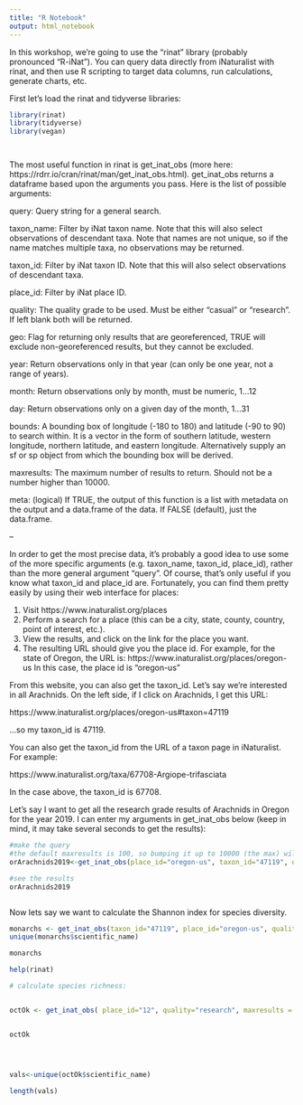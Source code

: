 ```yaml
---
title: "R Notebook"
output: html_notebook
---
```



In this workshop, we're going to use the "rinat" library (probably pronounced "R-iNat"). You can query data directly from iNaturalist with rinat, and then use R scripting to target data columns, run calculations, generate charts, etc.


First let's load the rinat and tidyverse libraries:

```r
library(rinat)
library(tidyverse)
library(vegan)




```


The most useful function in rinat is get_inat_obs (more here: https://rdrr.io/cran/rinat/man/get_inat_obs.html). get_inat_obs returns a dataframe based upon the arguments you pass. Here is the list of possible arguments:

query:	Query string for a general search.

taxon_name: Filter by iNat taxon name. Note that this will also select observations of descendant taxa. Note that names are not unique, so if the name matches multiple taxa, no observations may be returned.

taxon_id: Filter by iNat taxon ID. Note that this will also select observations of descendant taxa.

place_id: Filter by iNat place ID.

quality: The quality grade to be used. Must be either "casual" or "research". If left blank both will be returned.

geo: Flag for returning only results that are georeferenced, TRUE will exclude non-georeferenced results, but they cannot be excluded.

year: Return observations only in that year (can only be one year, not a range of years).

month: Return observations only by month, must be numeric, 1...12

day: Return observations only on a given day of the month, 1...31

bounds: A bounding box of longitude (-180 to 180) and latitude (-90 to 90) to search within. It is a vector in the form of southern latitude, western longitude, northern latitude, and eastern longitude. Alternatively supply an sf or sp object from which the bounding box will be derived.

maxresults: The maximum number of results to return. Should not be a number higher than 10000.

meta: (logical) If TRUE, the output of this function is a list with metadata on the output and a data.frame of the data. If FALSE (default), just the data.frame.

--

In order to get the most precise data, it's probably a good idea to use some of the more specific arguments (e.g. taxon_name, taxon_id, place_id), rather than the more general argument "query". Of course, that's only useful if you know what taxon_id and place_id are. Fortunately, you can find them pretty easily by using their web interface for places:

1) Visit https://www.inaturalist.org/places
2) Perform a search for a place (this can be a city, state, county, country, point of interest, etc.).
3) View the results, and click on the link for the place you want.
4) The resulting URL should give you the place id. For example, for the state of Oregon, the URL is: https://www.inaturalist.org/places/oregon-us In this case, the place id is "oregon-us"

From this website, you can also get the taxon_id. Let's say we're interested in all Arachnids. On the left side, if I click on Arachnids, I get this URL:

https://www.inaturalist.org/places/oregon-us#taxon=47119

...so my taxon_id is 47119.

You can also get the taxon_id from the URL of a taxon page in iNaturalist. For example:

https://www.inaturalist.org/taxa/67708-Argiope-trifasciata

In the case above, the taxon_id is 67708.


Let's say I want to get all the research grade results of Arachnids in Oregon for the year 2019. I can enter my arguments in get_inat_obs below (keep in mind, it may take several seconds to get the results):

```r

#make the query
#the default maxresults is 100, so bumping it up to 10000 (the max) will give you a larger result set
orArachnids2019<-get_inat_obs(place_id="oregon-us", taxon_id="47119", quality="research", year="2019", maxresults = 10000)

#see the results
orArachnids2019



```


Now lets say we want to calculate the Shannon index for species diversity. 







```r


monarchs <- get_inat_obs(taxon_id="47119", place_id="oregon-us", quality="research", maxresults = 9999, year=2020)
unique(monarchs$scientific_name)

monarchs

help(rinat)

```



```r
# calculate species richness:


octOk <- get_inat_obs( place_id="12", quality="research", maxresults = 9999, year=2020, month=10)


octOk





```
```r

vals<-unique(octOk$scientific_name)

length(vals)

```






